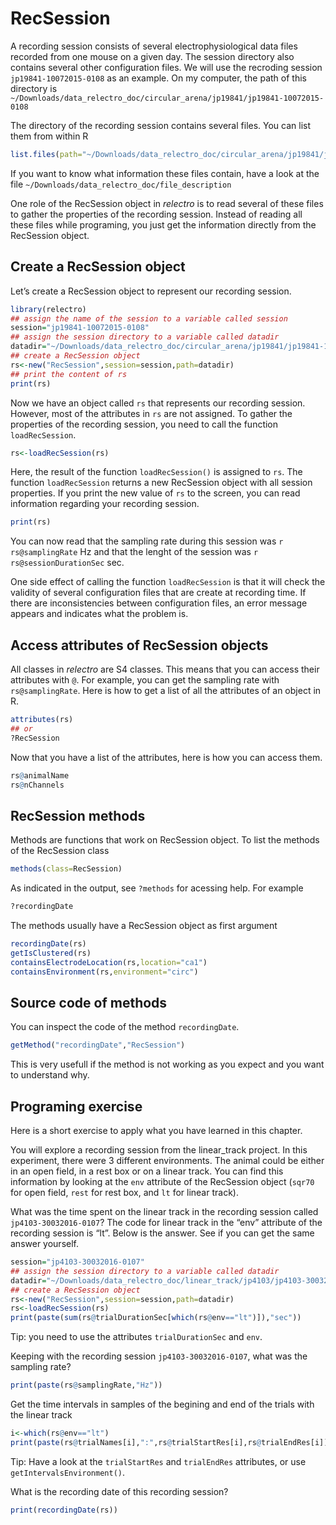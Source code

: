 # RecSession

A recording session consists of several electrophysiological data files recorded from one mouse on a given day.
The session directory also contains several other configuration files. 
We will use the recroding session `jp19841-10072015-0108` as an example.
On my computer, the path of this directory is
`~/Downloads/data_relectro_doc/circular_arena/jp19841/jp19841-10072015-0108`

The directory of the recording session contains several files. You can list them from within R

```R
list.files(path="~/Downloads/data_relectro_doc/circular_arena/jp19841/jp19841-10072015-0108")
```

If you want to know what information these files contain, have a look at the file `~/Downloads/data_relectro_doc/file_description`


One role of the RecSession object in *relectro* is to read several of these files to gather the properties of the recording session.
Instead of reading all these files while programing, you just get the information directly from the RecSession object.

## Create a RecSession object

Let's create a RecSession object to represent our recording session.

```r
library(relectro)
## assign the name of the session to a variable called session
session="jp19841-10072015-0108"
## assign the session directory to a variable called datadir
datadir="~/Downloads/data_relectro_doc/circular_arena/jp19841/jp19841-10072015-0108"
## create a RecSession object
rs<-new("RecSession",session=session,path=datadir)
## print the content of rs
print(rs)
```

Now we have an object called `rs` that represents our recording session.
However, most of the attributes in `rs` are not assigned.
To gather the properties of the recording session, you need to call the function `loadRecSession`.

```R
rs<-loadRecSession(rs)
```

Here, the result of the function `loadRecSession()` is assigned to `rs`.
The function `loadRecSession` returns a new RecSession object with all session properties.
If you print the new value of `rs` to the screen, you can read information regarding your recording session.

```R
print(rs)
```

You can now read that the sampling rate during this session was `r rs@samplingRate` Hz and that the lenght of the session was `r rs@sessionDurationSec` sec.

One side effect of calling the function `loadRecSession` is that it will check the validity of several configuration files that are create at recording time.
If there are inconsistencies between configuration files, an error message appears and indicates what the problem is.

## Access attributes of RecSession objects

All classes in *relectro* are S4 classes. 
This means that you can access their attributes with `@`.
For example, you can get the sampling rate with `rs@samplingRate`. 
Here is how to get a list of all the attributes of an object in R.
```R
attributes(rs)
## or
?RecSession
```
Now that you have a list of the attributes, here is how you can access them.
```R
rs@animalName
rs@nChannels
```

## RecSession methods
Methods are functions that work on RecSession object. To list the methods of the RecSession class
```R
methods(class=RecSession)
```
As indicated in the output, see `?methods` for acessing help.
For example
```R
?recordingDate
```

The methods usually have a RecSession object as first argument
``` R
recordingDate(rs)
getIsClustered(rs)
containsElectrodeLocation(rs,location="ca1")
containsEnvironment(rs,environment="circ")
```

## Source code of methods
You can inspect the code of the method `recordingDate`.
```R
getMethod("recordingDate","RecSession")
```
This is very usefull if the method is not working as you expect and you want to understand why.

## Programing exercise

Here is a short exercise to apply what you have learned in this chapter.

You will explore a recording session from the linear_track project. In this experiment, there were 3 different environments. The animal could be either in an open field, in a rest box or on a linear track. You can find this information by looking at the `env` attribute of the RecSession object (`sqr70` for open field, `rest` for rest box, and `lt` for linear track).

What was the time spent on the linear track in the recording session called `jp4103-30032016-0107`? The code for linear track in the "env" attribute of the recording session is "lt". Below is the answer. See if you can get the same answer yourself.
```R
session="jp4103-30032016-0107"
## assign the session directory to a variable called datadir
datadir="~/Downloads/data_relectro_doc/linear_track/jp4103/jp4103-30032016-0107"
## create a RecSession object
rs<-new("RecSession",session=session,path=datadir)
rs<-loadRecSession(rs)
print(paste(sum(rs@trialDurationSec[which(rs@env=="lt")]),"sec"))
```
Tip: you need to use the attributes `trialDurationSec` and `env`.

Keeping with the recording session `jp4103-30032016-0107`, what was the sampling rate?
```R
print(paste(rs@samplingRate,"Hz"))
```

Get the time intervals in samples of the  begining and end of the trials with the linear track
```R
i<-which(rs@env=="lt")
print(paste(rs@trialNames[i],":",rs@trialStartRes[i],rs@trialEndRes[i]))
```
Tip: Have a look at the `trialStartRes` and `trialEndRes` attributes, or use `getIntervalsEnvironment()`. 

What is the recording date of this recording session?
```R
print(recordingDate(rs))
```
